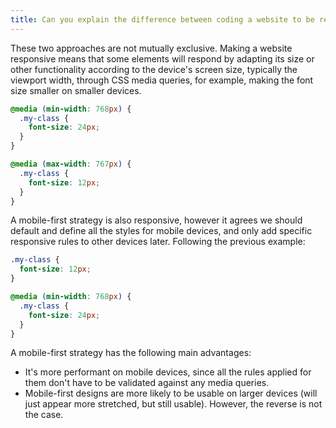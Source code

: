 ```yaml
---
title: Can you explain the difference between coding a website to be responsive versus using a mobile-first strategy?
---
```


These two approaches are not mutually exclusive. Making a website responsive means that some elements will respond by adapting its size or other functionality according to the device's screen size, typically the viewport width, through CSS media queries, for example, making the font size smaller on smaller devices.

```css
@media (min-width: 768px) {
  .my-class {
    font-size: 24px;
  }
}

@media (max-width: 767px) {
  .my-class {
    font-size: 12px;
  }
}
```

A mobile-first strategy is also responsive, however it agrees we should default and define all the styles for mobile devices, and only add specific responsive rules to other devices later. Following the previous example:

```css
.my-class {
  font-size: 12px;
}

@media (min-width: 768px) {
  .my-class {
    font-size: 24px;
  }
}
```

A mobile-first strategy has the following main advantages:

- It's more performant on mobile devices, since all the rules applied for them don't have to be validated against any media queries.
- Mobile-first designs are more likely to be usable on larger devices (will just appear more stretched, but still usable). However, the reverse is not the case.
